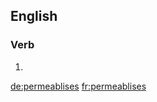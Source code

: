==English==

===Verb===
{{head|en|verb form}}

# {{en-third-person singular of|permeablise}}

[[de:permeablises]]
[[fr:permeablises]]